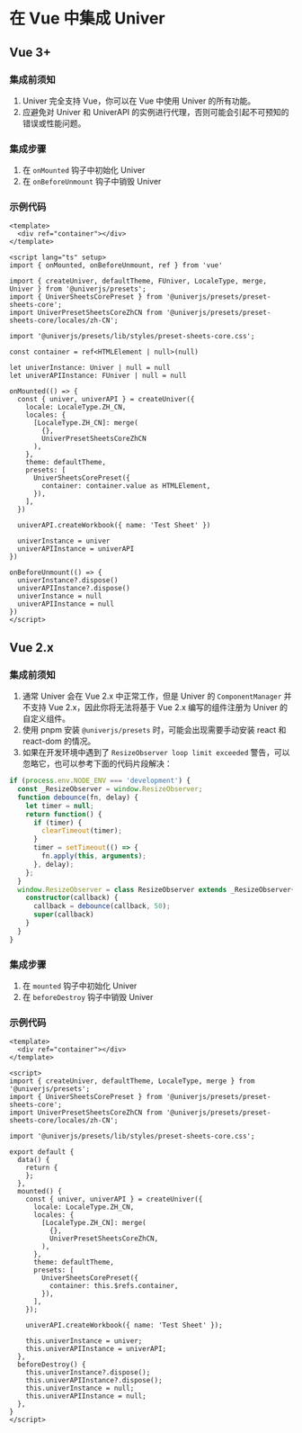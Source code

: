 # 在 Vue 中集成 Univer

## Vue 3+

### 集成前须知

1. Univer 完全支持 Vue，你可以在 Vue 中使用 Univer 的所有功能。
2. 应避免对 Univer 和 UniverAPI 的实例进行代理，否则可能会引起不可预知的错误或性能问题。

### 集成步骤

1. 在 `onMounted` 钩子中初始化 Univer
2. 在 `onBeforeUnmount` 钩子中销毁 Univer

### 示例代码

```vue
<template>
  <div ref="container"></div>
</template>

<script lang="ts" setup>
import { onMounted, onBeforeUnmount, ref } from 'vue'

import { createUniver, defaultTheme, FUniver, LocaleType, merge, Univer } from '@univerjs/presets';
import { UniverSheetsCorePreset } from '@univerjs/presets/preset-sheets-core';
import UniverPresetSheetsCoreZhCN from '@univerjs/presets/preset-sheets-core/locales/zh-CN';
 
import '@univerjs/presets/lib/styles/preset-sheets-core.css';

const container = ref<HTMLElement | null>(null)

let univerInstance: Univer | null = null
let univerAPIInstance: FUniver | null = null

onMounted(() => {
  const { univer, univerAPI } = createUniver({
    locale: LocaleType.ZH_CN,
    locales: {
      [LocaleType.ZH_CN]: merge(
        {}, 
        UniverPresetSheetsCoreZhCN
      ),
    },
    theme: defaultTheme,
    presets: [
      UniverSheetsCorePreset({
        container: container.value as HTMLElement,
      }),
    ],
  })

  univerAPI.createWorkbook({ name: 'Test Sheet' })

  univerInstance = univer
  univerAPIInstance = univerAPI
})

onBeforeUnmount(() => {
  univerInstance?.dispose()
  univerAPIInstance?.dispose()
  univerInstance = null
  univerAPIInstance = null
})
</script>
```

## Vue 2.x

### 集成前须知

1. 通常 Univer 会在 Vue 2.x 中正常工作，但是 Univer 的 `ComponentManager` 并不支持 Vue 2.x，因此你将无法将基于 Vue 2.x 编写的组件注册为 Univer 的自定义组件。
2. 使用 pnpm 安装 `@univerjs/presets` 时，可能会出现需要手动安装 react 和 react-dom 的情况。
3. 如果在开发环境中遇到了 `ResizeObserver loop limit exceeded` 警告，可以忽略它，也可以参考下面的代码片段解决：

```typescript
if (process.env.NODE_ENV === 'development') {
  const _ResizeObserver = window.ResizeObserver;
  function debounce(fn, delay) {
    let timer = null;
    return function() {
      if (timer) {
        clearTimeout(timer);
      }
      timer = setTimeout(() => {
        fn.apply(this, arguments);
      }, delay);
    };
  }
  window.ResizeObserver = class ResizeObserver extends _ResizeObserver{
    constructor(callback) {
      callback = debounce(callback, 50);
      super(callback)
    }
  }
}
```

### 集成步骤

1. 在 `mounted` 钩子中初始化 Univer
2. 在 `beforeDestroy` 钩子中销毁 Univer

### 示例代码

```vue
<template>
  <div ref="container"></div>
</template>

<script>
import { createUniver, defaultTheme, LocaleType, merge } from '@univerjs/presets';
import { UniverSheetsCorePreset } from '@univerjs/presets/preset-sheets-core';
import UniverPresetSheetsCoreZhCN from '@univerjs/presets/preset-sheets-core/locales/zh-CN';
 
import '@univerjs/presets/lib/styles/preset-sheets-core.css';

export default {
  data() {
    return {
    };
  },
  mounted() {
    const { univer, univerAPI } = createUniver({
      locale: LocaleType.ZH_CN,
      locales: {
        [LocaleType.ZH_CN]: merge(
          {},
          UniverPresetSheetsCoreZhCN,
        ),
      },
      theme: defaultTheme,
      presets: [
        UniverSheetsCorePreset({
          container: this.$refs.container,
        }),
      ],
    });
    
    univerAPI.createWorkbook({ name: 'Test Sheet' });

    this.univerInstance = univer;
    this.univerAPIInstance = univerAPI;
  },
  beforeDestroy() {
    this.univerInstance?.dispose();
    this.univerAPIInstance?.dispose();
    this.univerInstance = null;
    this.univerAPIInstance = null;
  },
}
</script>
```
